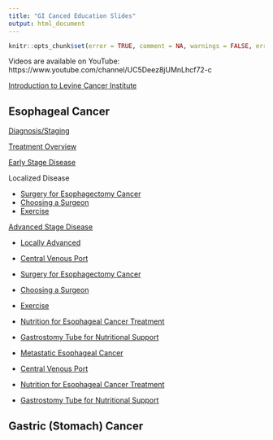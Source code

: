 ```yaml
---
title: "GI Canced Education Slides"
output: html_document
---
```


```r
knitr::opts_chunk$set(error = TRUE, comment = NA, warnings = FALSE, errors = FALSE, messages = FALSE, tidy = FALSE, echo = FALSE)
```

Videos are available on YouTube: https://www.youtube.com/channel/UC5Deez8jUMnLhcf72-c

[Introduction to Levine Cancer Institute](slides/01-intro_LCI.pdf)


## Esophageal Cancer 

[Diagnosis/Staging](slides/02-Eso_Dx_Staging.pdf)

[Treatment Overview](slides/04-Eso_Rx_Options.pdf)

[Early Stage Disease](slides/06-Eso_Early.pdf)

Localized Disease

-   [Surgery for Esophagectomy Cancer](slides/12-Eso_Surgery.pdf)
-   [Choosing a Surgeon](slides/32-Surgeon.pdf)
-   [Exercise](slides/34-Exercise.pdf)

[Advanced Stage Disease](slides/08-Eso_Advanced.pdf)

-   [Locally Advanced](slides/14-Eso_Locally_Advanced.pdf)
  -   [Central Venous Port](slides/26-Port.pdf)
  -   [Surgery for Esophagectomy Cancer](slides/12-Eso_Surgery.pdf)
  -   [Choosing a Surgeon](slides/32-Surgeon.pdf)
  -   [Exercise](slides/34-Exercise.pdf)
  -   [Nutrition for Esophageal Cancer Treatment](slides/22-NutritionEsoCa.pdf)
  -   [Gastrostomy Tube for Nutritional Support](slides/24-gastrostomy.pdf)

-   [Metastatic Esophageal Cancer](slides/16-Eso_Metastatic.pdf)
  -   [Central Venous Port](slides/26-Port.pdf)
  -   [Nutrition for Esophageal Cancer Treatment](slides/22-NutritionEsoCa.pdf)
  -   [Gastrostomy Tube for Nutritional Support](slides/24-gastrostomy.pdf)
  
## Gastric (Stomach) Cancer 



